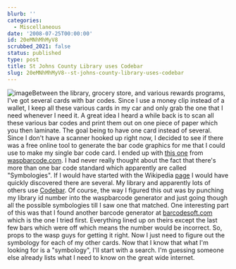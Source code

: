 ```yaml
---
blurb: ''
categories:
  - Miscellaneous
date: '2008-07-25T00:00:00'
id: 20eMNhMhMyV8
scrubbed_2021: false
status: published
type: post
title: St Johns County Library uses Codebar
slug: 20eMNhMhMyV8--st-johns-county-library-uses-codebar
---
```


![image](http://www.alanwsmith.com/blog/wp-content/uploads/2008/07/bar-code-sample.jpg "Codebar Bar Code")Between
the library, grocery store, and various rewards programs, I've got
several cards with bar codes. Since I use a money clip instead of a
wallet, I keep all these various cards in my car and only grab the
one that I need whenever I need it. A great idea I heard a while
back is to scan all these various bar codes and print them out on
one piece of paper which you then laminate. The goal being to have
one card instead of several. Since I don't have a scanner hooked up
right now, I decided to see if there was a free online tool to
generate the bar code graphics for me that I could use to make my
single bar code card. I ended up with
[this one](http://www.waspbarcode.com/Barcode_maker/generator.aspx)
from [waspbarcode.com](http://www.waspbarcode.com/). I had never
really thought about the fact that there's more than one bar code
standard which apparently are called "Symbologies". If I would have
started with the Wikipedia
[page](http://en.wikipedia.org/wiki/Barcode) I would have quickly
discovered there are several. My library and apparently lots of
others use [Codebar](http://en.wikipedia.org/wiki/Codabar). Of
course, the way I figured this out was by punching my library id
number into the waspbarcode generator and just going though all the
possible symbologies till I saw one that matched. One interesting
part of this was that I found another barcode generator at
[barcodesoft.com](http://www.barcodesoft.com/online-barcode-generator.aspx)
which is the one I tried first. Everything lined up on theirs
except the last few bars which were off which means the number
would be incorrect. So, props to the wasp guys for getting it
right. Now I just need to figure out the symbology for each of my
other cards. Now that I know that what I'm looking for is a
"symbology", I'll start with a search. I'm guessing someone else
already lists what I need to know on the great wide internet.
